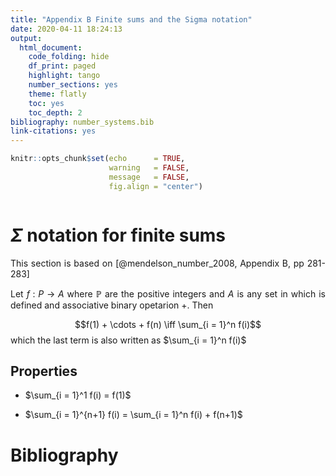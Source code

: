 ```yaml
---
title: "Appendix B Finite sums and the Sigma notation"
date: 2020-04-11 18:24:13
output:
  html_document:
    code_folding: hide
    df_print: paged
    highlight: tango
    number_sections: yes
    theme: flatly
    toc: yes
    toc_depth: 2
bibliography: number_systems.bib
link-citations: yes
---
```


<style>

body {
text-align: justify}

</style>

```r
knitr::opts_chunk$set(echo      = TRUE, 
                      warning   = FALSE, 
                      message   = FALSE,
                      fig.align = "center")
```

```r


```

# $\Sigma$ notation for finite sums

This section is based on [@mendelson_number_2008, Appendix B, pp 281-283]

Let $f: P \rightarrow A$ where $\mathbb{P}$ are the positive integers and $A$ is any set in which is defined and associative binary opetarion $+$. Then

$$f(1) + \cdots + f(n) \iff \sum_{i = 1}^n f(i)$$
which the last term is also written as $\sum_{i = 1}^n f(i)$

## Properties

- $\sum_{i = 1}^1 f(i) = f(1)$

- $\sum_{i = 1}^{n+1} f(i) = \sum_{i = 1}^n f(i) + f(n+1)$

# Bibliography


